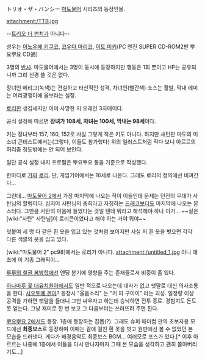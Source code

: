 トリオ・ザ・バンシー
[[마도물어]] 시리즈의 등장인물.

attachment:/TTB.jpg

--[[트리오 더 펀치]]가 아니다--

성우는 [[이노우에 키쿠코]], [[코우다 마리코]], [[이토 미키]](PC 엔진 SUPER CD-ROM2판 뿌요뿌요 CD通)

3명의 [[반시]]. 마도물어에서는 3명이 동시에 등장하지만 행동은 1회 뿐이고 HP는 공유되니까 그리 신경 쓸 것은 없다.

장녀인 메리그(녹색)는 견실하고 타산적인 성격, 차녀인(빨간색) 쇼스는 활발, 막내 에미는 어리광쟁이에 울보라는 설정.

[[로리]]한 생김새지만 이미 사망한 지 오래인 3자매이다.

공식 설정에 따르면 '''장녀가 108세, 차녀는 100세, 막내는 98세'''이다.

키는 장녀부터 157, 160, 152로 사실 그렇게 작은 키도 아니다. 하지만 새턴판 마도의 미소녀 콘테스트에서는(그렇다, 이들도 참가했다) 위의 일러스트처럼 작다 보니 아르르의 허리춤 정도밖에는 안 되어 보인다. 

일단 공식 설정 내지 프로필은 뿌요뿌요 통을 기준으로 작성했다. 

한마디로 [[가짜]] [[로리]]. 단, 게임기어에서는 16세로 나온다. 그래도 로리의 정의에선 비껴간다...

그런데... [[마도물어 2]]에서 가장 마지막에 나오는 적이 이들인데 문제는 던전의 무대가 사탄님의 할렘이다. 심지어 사탄님의 총희라고 자칭하는 [[드래코]]보다도 마지막에 나오는 몬스터다. 그만큼 사탄의 마음에 들었다는 것일 텐데 뭐라고 해석해야 하나 이거... ~~실은 [wiki:"사탄" 사탄님]이 로리콘이었다고 해야 하는 거야 뭐야~~

덧붙여 세 명 다 같은 흰 옷을 입고 있는 것처럼 보이지만 사실 저 흰 옷을 벗으면 각각 다른 색깔의 옷을 입고 있다.

[wiki:"마도물어 2" pc98]에서는 로리가 아니다.
attachment:/untitled_1.jpg
아니 애초에 이 기종 그래픽이...

[[루루의 철권 봄방학]]에선 엔딩 분기에 영향을 주는 존재들로서 비중이 좀 있다.

[[하나마루 꽃 대유치원아]]에서도 일반 적으로 나오는데 대사가 없고 팻말로 대신 의사소통을 한다. [[사오토메 겐마]]? 등장시 "울음소리" 는 "키 피 구이이" 라는 괴성. 일정량 이상 공격을 가하면 팻말을 들더니 그만 싸우자고 하는데 승낙하면 전투 종료. 경험치도 돈도 못 얻는다. 그냥 재미로 한 번 보고 그 다음부터는 쓰러뜨려 주면 된다. 

[[뿌요뿌요 2]]에서도 등장. 1층에 등장하는 잡몹(?). 그래도 슈퍼 패미컴 판의 초보자용 모드에선 '''최종보스'''로 등장하며 이때는 겉에 걸친 흰 옷을 벗고 원판에선 볼 수 없었던 본 모습을 드러낸다. 게다가 배경음악도 최종보스 BGM... 여러모로 포스가 있다.[* 이후 아르르는 나중에 1층에서 이들을 다시 만나자마자 그때 본 모습을 생각하고 괜히 쫄아버리기도...]
